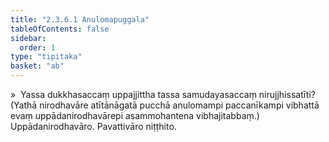 ```yaml
---
title: "2.3.6.1 Anulomapuggala"
tableOfContents: false
sidebar:
  order: 1
type: "tipitaka"
basket: "ab"
---
```



<DynamicBreadcrumb />

<Division number="164">

<Paragraph number="789">
»  Yassa dukkhasaccaṃ uppajjittha tassa samudayasaccaṃ nirujjhissatīti?
</Paragraph>

<Paragraph number="790">
(Yathā nirodhavāre atītānāgatā pucchā anulomampi paccanīkampi vibhattā evaṃ uppādanirodhavārepi asammohantena vibhajitabbaṃ.)

</Paragraph>
</Division>

<Paragraph number="791" type="center">
Uppādanirodhavāro.



</Paragraph>

<Paragraph number="792" type="center">
Pavattivāro niṭṭhito.
</Paragraph>